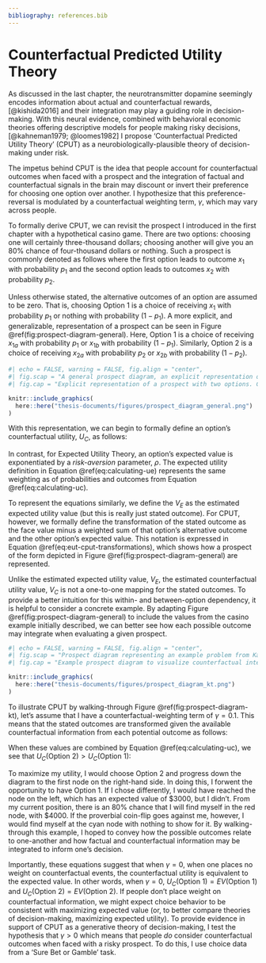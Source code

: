 ```yaml
---
bibliography: references.bib
---
```


# Counterfactual Predicted Utility Theory

As discussed in the last chapter, the neurotransmitter dopamine seemingly encodes information about actual and counterfactual rewards,[@kishida2016] and their integration may play a guiding role in decision-making. With this neural evidence, combined with behavioral economic theories offering descriptive models for people making risky decisions,[@kahneman1979; @loomes1982] I propose 'Counterfactual Predicted Utility Theory' (CPUT) as a neurobiologically-plausible theory of decision-making under risk.

The impetus behind CPUT is the idea that people account for counterfactual outcomes when faced with a prospect and the integration of factual and counterfactual signals in the brain may discount or invert their preference for choosing one option over another. I hypothesize that this preference-reversal is modulated by a counterfactual weighting term, $\gamma$, which may vary across people. 

To formally derive CPUT, we can revisit the prospect I introduced in the first chapter with a hypothetical casino game. There are two options: choosing one will certainly three-thousand dollars; choosing another will give you an 80% chance of four-thousand dollars or nothing. Such a prospect is commonly denoted as follows where the first option leads to outcome $x_1$ with probability $p_1$ and the second option leads to outcomes $x_2$ with probability $p_2$.

```{=tex}
\begin{equation}
\begin{aligned}
\text{Option 1} &= (x_1, p_1) \\ 
\text{Option 2} &= (x_2, p_2)
\end{aligned}
(\#eq:prospect-notation)
\end{equation}
```

Unless otherwise stated, the alternative outcomes of an option are assumed to be zero. That is, choosing Option 1 is a choice of receiving $x_1$ with probability $p_1$ or nothing with probability $(1 - p_1)$. A more explicit, and generalizable, representation of a prospect can be seen in Figure \@ref(fig:prospect-diagram-general). Here, Option 1 is a choice of receiving $x_{1a}$ with probability $p_1$ or $x_{1b}$ with probability $(1 - p_1)$. Similarly, Option 2 is a choice of receiving $x_{2a}$ with probability $p_2$ or $x_{2b}$ with probability $(1 - p_2)$.

```r
#| echo = FALSE, warning = FALSE, fig.align = "center",
#| fig.scap = "A general prospect diagram, an explicit representation of a prospect with two options.",
#| fig.cap = "Explicit representation of a prospect with two options. Choosing option 1 may lead to outcome $x_{1a}$ with probability $p_1$ or outcome $x_{1b}$ with probability $(1 - p_1)$. Choosing option 2 may lead to outcome $x_{2a}$ with probability $p_2$ or outcome $x_{2b}$ with probability $(1 - p_2)$."

knitr::include_graphics(
  here::here("thesis-documents/figures/prospect_diagram_general.png")
)
```

With this representation, we can begin to formally define an option's counterfactual utility, $U_C$, as follows:

```{=tex}
\begin{equation}
\begin{split}
U_{C}(\text{Option 1}) = p_{1} \cdot V_{C}(x_{1a}) + (1 - p_{1}) \cdot V_{C}(x_{1b}) \\ 
U_{C}(\text{Option 2}) = p_{2} \cdot V_{C}(x_{2a}) + (1 - p_{2}) \cdot V_{C}(x_{2b})
\end{split}
(\#eq:calculating-uc) 
\end{equation}
```

In contrast, for Expected Utility Theory, an option's expected value is exponentiated by a *risk-aversion* parameter, $\rho$. The expected utility definition in Equation \@ref(eq:calculating-ue) represents the same weighting as of probabilities and outcomes from Equation \@ref(eq:calculating-uc). 

```{=tex}
\begin{equation}
\begin{split}
U_{E}(\text{Option 1}) = (p_{1} \cdot V_{E}(x_{1}) + (1 - p_{1}) \cdot V_{E}(x_{2}))^\rho \\   
U_{E}(\text{Option 2}) = (p_{2} \cdot V_{E}(x_{4}) + (1 - p_{2}) \cdot V_{E}(x_{3}))^\rho
\end{split}
(\#eq:calculating-ue)
\end{equation}
```

To represent the equations similarly, we define the $V_E$ as the estimated expected utility value (but this is really just stated outcome). For CPUT, however, we formally define the transformation of the stated outcome as the face value minus a weighted sum of that option's alternative outcome and the other option's expected value. This notation is expressed in Equation \@ref(eq:eut-cput-transformations), which shows how a prospect of the form depicted in Figure \@ref(fig:prospect-diagram-general) are represented.

```{=tex}
\begin{equation}
\begin{split}
\text{EUT:} \\
    V_{E}(x_{1a}) = x_{1a} \\
    V_{E}(x_{1b}) = x_{1b} \\
    V_{E}(x_{2a}) = x_{2a} \\
    V_{E}(x_{2b}) = x_{2b}
\end{split}
\hspace{3cm}
\begin{split}
\text{CPUT:} \\
    V_{C}(x_{1a}) = x_{1a} - \gamma[x_{1b} + EV(\text{Option 2})] \\
    V_{C}(x_{1b}) = x_{1b} - \gamma[x_{1a} + EV(\text{Option 2})] \\
    V_{C}(x_{2a}) = x_{2a} - \gamma[x_{2b} + EV(\text{Option 1})] \\
    V_{C}(x_{2b}) = x_{2b} - \gamma[x_{2a} + EV(\text{Option 1})]
\end{split}
(\#eq:eut-cput-transformations)
\end{equation}
```

Unlike the estimated expected utility value, $V_E$, the estimated counterfactual utility value, $V_C$ is not a one-to-one mapping for the stated outcomes. To provide a better intuition for this within- and between-option dependency, it is helpful to consider a concrete example. By adapting Figure \@ref(fig:prospect-diagram-general) to include the values from the casino example initially described, we can better see how each possible outcome may integrate when evaluating a given prospect.

```r
#| echo = FALSE, warning = FALSE, fig.align = "center",
#| fig.scap = "Prospect diagram representing an example problem from Kahneman and Tversky (1979).",
#| fig.cap = "Example prospect diagram to visualize counterfactual integration. Choosing option 1 may lead to outcome $\\$3000$ with probability $1.0$ or outcome $\\$0$ with probability $(1 - 1.0)$. Choosing option 2 may lead to outcome $\\$4000$ with probability $0.8$ or outcome $\\$0$ with probability $(1 - 0.8)$. Estimating the counterfactual utility value of possible outcomes are dependent on one-another."

knitr::include_graphics(
  here::here("thesis-documents/figures/prospect_diagram_kt.png")
)
```

To illustrate CPUT by walking-through Figure \@ref(fig:prospect-diagram-kt), let's assume that I have a counterfactual-weighting term of $\gamma = 0.1$. This means that the stated outcomes are transformed given the available counterfactual information from each potential outcome as follows:

```{=tex}
\begin{equation}
\begin{aligned}
V_{C}(\$3000) &= 3000 - 0.1[0 + EV(\text{Option 2})] \\
&= 3000 - 0.1[0 + 3200] \\
&= 2680 \\
V_{C}(\$0) &= 0 - 0.1[3000 + EV(\text{Option 2})] \\
&= 0 - 0.1[3000 + 3200] \\
&= -620 \\
V_{C}(\$4000) &= 4000 - 0.1[0 + EV(\text{Option 1})] \\
&= 0 - 0.1[4000 + 3000] \\
&= -700 \\
V_{C}(\$0) &= 0 - 0.1[4000 + EV(\text{Option 1})] \\
&= 4000 - 0.1[0 + 3000] \\
&= 3700 \\
\end{aligned}
(\#eq:cput-transformation-kt-demo)
\end{equation}
```

When these values are combined by Equation \@ref(eq:calculating-uc), we see that $U_C(\text{Option 2}) > U_C(\text{Option 1})$:

```{=tex}
\begin{equation}
\begin{aligned}
U_{C}(\text{Option 1}) &= 1 \cdot 2680 + (1 - 1) \cdot -620) \\ 
&= 2680 \\
U_{C}(\text{Option 2}) &= 0.8 \cdot 3700 + (1 - 0.8) \cdot -700) \\
&= 2820
\end{aligned}
(\#eq:calculating-uc-kt-demo) 
\end{equation}
```

To maximize my utility, I would choose Option 2 and progress down the diagram to the first node on the right-hand side. In doing this, I forwent the opportunity to have Option 1. If I chose differently, I would have reached the node on the left, which has an expected value of \$3000, but I didn't. From my current position, there is an 80% chance that I will find myself in the red node, with \$4000. If the proverbial coin-flip goes against me, however, I would find myself at the cyan node with nothing to show for it. By walking-through this example, I hoped to convey how the possible outcomes relate to one-another and how factual and counterfactual information may be integrated to inform one's decision. 

Importantly, these equations suggest that when $\gamma = 0$, when one places no weight on counterfactual events, the counterfactual utility is equivalent to the expected value. In other words, when $\gamma = 0$, $U_C(\text{Option 1}) = EV(\text{Option 1})$ and $U_C(\text{Option 2}) = EV(\text{Option 2})$. If people don't place weight on counterfactual information, we might expect choice behavior to be consistent with maximizing expected value (or, to better compare theories of decision-making, maximizing expected utility). To provide evidence in support of CPUT as a generative theory of decision-making, I test the hypothesis that $\gamma > 0$ which means that people *do* consider counterfactual outcomes when faced with a risky prospect. To do this, I use choice data from a 'Sure Bet or Gamble' task.
